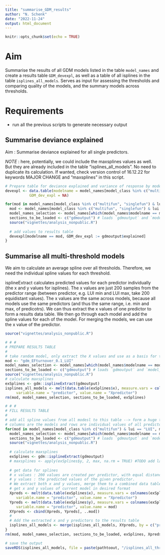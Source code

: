 ```yaml
---
title: "summarise_GDM_results"
author: "N. Schenk"
date: "2022-11-24"
output: html_document
---
```


```r
knitr::opts_chunk$set(echo = TRUE)
```

# Aim
Summarise the results of all GDM models listed in the table `model_names` and create a results table `GDM_devexpl`, as well as a table of all isplines in the table `isplines_all_models`.
Serves as input for assessing the thresholds and comparing quality of the models, and the summary models across thresholds.

# Requirements
- run all the previous scripts to generate necessary output

## Summarise deviance explained
Aim : Summarise deviance explained for all single predictors.

*NOTE* : here, potentially, we could include the maxsplines values as well. But they are already included in the table "isplines_all_models". No need to duplicate its calculation. If wanted, check version control of 16.12.22 for keywords MAJOR CHANGE and "maxsplines" in this script.
```r
# Prepare table for deviance explained and variance of response by model
devexpl <- data.table(modelname = model_names[model_class %in% c("multifun", "singlefun") & lui == "LUI", modelname],
           GDM_dev_expl = NA)

for(mod in model_names[model_class %in% c("multifun", "singlefun") & lui == "LUI", modelname]){
  mod <- model_names[model_class %in% c("multifun", "singlefun") & lui == "LUI", modelname][2]
  model_names_selection <- model_names[which(model_names$modelname == mod), ]
  sections_to_be_loaded <- c("gdmoutput") # loads `gdmoutput` and `model_specs`
  source("vignettes/analysis_nonpublic.R")
  
  # add values to results table
  devexpl[modelname == mod, GDM_dev_expl := gdmoutput$explained]
}
```




## Summarise all multi-threshold models

We aim to calculate an average spline over all thresholds. Therefore, we need the individual spline values for each threshold.

isplineExtract calculates predicted values for each predictor individually (the x and y values for isplines). The x values are just 200 samples from the predictor range (between predictor, e.g. LUI min and LUI max, take 200 equidistant values). The x values are the same across models, because all models use the same predictors (and thus the same range, i.e. min and max, of predicotrs). We can thus extract the x values of one predictor to form a results data table. We then go through each model and add the spline values for each of the model. For merging the models, we can use the x value of the predictor.

```r
source("vignettes/analysis_nonpublic.R")

# # #
# PREPARE RESULTS TABLE
#
# take random model, only extract the X values and use as a basis for the results table.
mod <- "gdm_EFturnover_0.1_LUI"
model_names_selection <- model_names[which(model_names$modelname == mod), ]
sections_to_be_loaded <- c("gdmoutput") # loads `gdmoutput` and `model_specs`
source("vignettes/analysis_nonpublic.R")
# calculate maxsplines
exSplines <- gdm::isplineExtract(gdmoutput)
isplines_all_models <- melt(data.table(exSplines$x), measure.vars = colnames(exSplines$x),
     variable.name = "predictor", value.name = "Xpredictor")
rm(mod, model_names_selection, sections_to_be_loaded, exSplines)

# # #
# FILL RESULTS TABLE
#
# add all spline values from all modesl to this table --> form a huge table where
# columns are the models and rows are individual values of all predictors.
for(mod in model_names[model_class %in% c("multifun") & lui == "LUI", modelname]){
  model_names_selection <- model_names[which(model_names$modelname == mod), ]
  sections_to_be_loaded <- c("gdmoutput") # loads `gdmoutput` and `model_specs`
  source("vignettes/analysis_nonpublic.R")
  
  # calculate maxsplines
  exSplines <- gdm::isplineExtract(gdmoutput)
  # maxsplines <- apply(exSplines$y, 2, max, na.rm = TRUE) #TODO add later
  
  # get data for splines
  # x values : 200 values are created per predictor, with equal distances between min and max predictor
  # y values : the predicted values of the given predictor.
  # We extract both x and y values, merge them to a combined data table and use the x values for merging with the full results dataset.
  # get x and y values of current model in desired format
  Xpreds <- melt(data.table(exSplines$x), measure.vars = colnames(exSplines$x),
     variable.name = "predictor", value.name = "Xpredictor")
  Ypreds <- melt(data.table(exSplines$y), measure.vars = colnames(exSplines$x),
     variable.name = "predictor", value.name = mod)
  XYpreds <- cbind(Xpreds, Ypreds[, ..mod])
  #
  # Add the extracted x and y predictors to the results table
  isplines_all_models <- merge(isplines_all_models, XYpreds, by = c("predictor", "Xpredictor"))
}
rm(mod, model_names_selection, sections_to_be_loaded, exSplines, Xpreds, Ypreds, XYpreds)

# save the output
saveRDS(isplines_all_models, file = paste(pathtoout, "/isplines_all_threshold_models.RDS", sep = ""))
```


